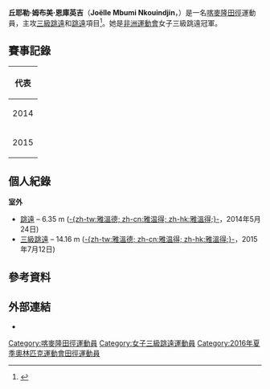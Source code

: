 {{Infobox sportsperson
| name           = 丘耶勒·姆布美·恩庫英吉<br />''Joëlle Mbumi Nkouindjin''
| image          = 
| caption        = 
| birth_name     = 
| fullname       = Joelle Sandrine Mbumi Nkouindjin 
| nickname       = 
| nationality    = 
| residence      = 
| birth_date     = {{birth date and age|1986|5|25|df=yes}}
| birth_place    = 
| death_date     = 
| death_place    = 
| height         = {{height|m=1.70}}
| weight         = {{weight|kg=70}}
| website        = 
| country        = {{CMR}}
| sport          = [[田徑|田徑]]
| event          = 三級跳遠、跳遠
| olympics       = 
| show-medals    = yes
| medaltemplates = 
{{MedalSport|女子[[田徑|田徑]]}}
{{MedalCountry|{{CMR}}}}
{{MedalCompetition|[[非洲運動會|非洲運動會]]}}
{{MedalGold|[[2015年非洲運動會|2015年 布拉薩]]|三級跳遠}}
{{MedalSilver|[[2015年非洲運動會|2015年 布拉薩]]|跳遠}}
{{MedalCompetition|[[非洲田徑錦標賽|非洲田徑錦標賽]]}}
{{MedalGold|[[2014年非洲田徑錦標賽|2014年 馬拉喀什]]|三級跳遠}}
{{MedalBronze|[[2014年非洲田徑錦標賽|2014年 馬拉喀什]]|跳遠}}
}}
'''丘耶勒·姆布美·恩庫英吉'''（'''Joëlle Mbumi Nkouindjin'''，{{bd|1986年|5月25日|catIdx=Nkouindjin, Joelle Mbumi}}）是一名[[喀麥隆|喀麥隆]][[田徑|田徑]]運動員，主攻[[三級跳遠|三級跳遠]]和[[跳遠|跳遠]]項目<ref>{{cite web |url=http://www.iaaf.org/athletes/cameroon/joelle-sandrine-mbumi-nkouindjin-293863 |title=Joelle Sandrine Mbumi Nkouindjin |publisher=IAAF |date=2016-05-03 |accessdate=2016-05-03 |archive-date=2016-05-06 |archive-url=https://web.archive.org/web/20160506213300/http://www.iaaf.org/athletes/cameroon/joelle-sandrine-mbumi-nkouindjin-293863 |dead-url=no }}</ref>。她是[[2015年非洲運動會|非洲運動會]]女子三級跳遠冠軍。

== 賽事記錄 ==
{| {{AchievementTable|Event=yes}}
|-
! colspan="6" | 代表 {{CMR}}
|-
|rowspan=6|2014
|rowspan=2|[[2014年英聯邦運動會|-{zh-cn:英联邦运动会; zh-tw:大英國協運動會; zh-hk:英聯邦運動會; zh-sg:共和联邦运动会;}-]]
|rowspan=2|[[英國|英國]][[格拉斯哥|格拉斯哥]]
|第11名
|跳遠
|6.18 m
|-
|第7名
|三級跳遠
|13.48 m
|-
|rowspan=2|{{link-en|2014年非洲田徑錦標賽|2014 African Championships in Athletics|非洲錦標賽}}
|rowspan=2|[[摩洛哥|摩洛哥]][[馬拉喀什|馬拉喀什]]
|bgcolor=cc9966 | 季軍
|跳遠
|6.25 m
|-
|bgcolor=gold | 冠軍
|三級跳遠
|14.02 m
|-
|rowspan=2|{{link-en|2014年國際田總洲際盃|2014 IAAF Continental Cup|國際田總洲際盃}}
|rowspan=2|[[摩洛哥|摩洛哥]][[馬拉喀什|馬拉喀什]]
|第6名
|跳遠
|6.23 m
|-
|第6名
|三級跳遠
|13.34 m
|-
|rowspan=3|2015
|[[世界田徑錦標賽|世界錦標賽]]
|[[中國|中國]][[北京|北京]]
|第26名 (q)
|三級跳遠
|13.06 m
|-
|rowspan=2|[[2015年非洲運動會|非洲運動會]]
|rowspan=2|[[剛果共和國|剛果共和國]][[布拉薩|布拉薩]]
|bgcolor=silver | 亞軍
|跳遠
|6.31 m
|-
|bgcolor=gold | 冠軍
|三級跳遠
|13.75 m
|}

== 個人紀錄 ==
'''室外'''
* [[跳遠|跳遠]] – 6.35 m ([[雅温得|-{zh-tw:雅溫德; zh-cn:雅温得; zh-hk:雅溫得;}-]]，2014年5月24日)
* [[三級跳遠|三級跳遠]] – 14.16 m ([[雅温得|-{zh-tw:雅溫德; zh-cn:雅温得; zh-hk:雅溫得;}-]]，2015年7月12日)

== 參考資料 ==
{{Reflist}}

== 外部連結 ==
* {{IAAF name|id=293863}}

{{DEFAULTSORT:Nkouindjin, Joelle Mbumi}}
[[Category:喀麥隆田徑運動員|Category:喀麥隆田徑運動員]]
[[Category:女子三級跳遠運動員|Category:女子三級跳遠運動員]]
[[Category:2016年夏季奧林匹克運動會田徑運動員|Category:2016年夏季奧林匹克運動會田徑運動員]]